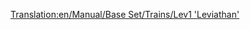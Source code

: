 [[Translation:en/Manual/Base Set/Trains/Lev1 'Leviathan']]
{{de/Züge|Image=[[File:en/Lev1leviathan.png]]
|Name=Lev1 'Leviathan'
|Kosten=£ 82031
|Geschwindigkeit=402 km/h (251 mph)
|Gewicht=105 t
|Leistung=10000 PS (7457 kW)
|Betriebskosten=£ 3515
|Entwurf=2020
|Betriebsdauer=20
|Platz=keine
|Beschreibung=Sogar mit einigen Problemen mit der Zuverlässigkeit bietet der Motor wesentliche Verbesserungen gegenüber der [[de/Einschienenbahn|Einschienenbahn]]. Nicht nur, dass die Höchstgeschwindigkeit gegenüber des [[de/Millennium Z1|Millennium Z1]] um 20% erhöht ist, dank der [[de/Magnetschwebebahn|Magnetschwebebahnschienen]] ist er in der Lage, sehr lange und schwere Züge zu ziehen.

|Reales-Leben=Die erste Magnetschwebebahn wurde in Deutschland entwickelt ([https://www.wikipedia.org/wiki/Transrapid Transrapid]). Die bislang einzige Transrapidstrecke im Regelbetrieb wurde im Jahr 2004 in Shanghai in Betrieb genommen.
}}